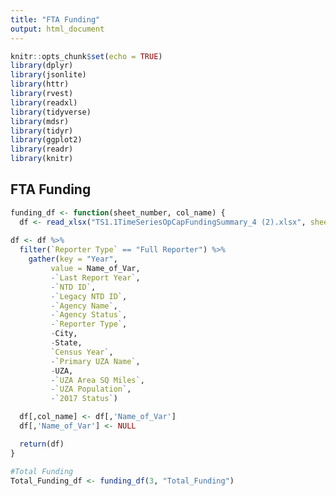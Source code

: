 ```yaml
---
title: "FTA Funding"
output: html_document
---
```


```r
knitr::opts_chunk$set(echo = TRUE)
library(dplyr)
library(jsonlite)
library(httr)
library(rvest)
library(readxl)
library(tidyverse)
library(mdsr)   
library(tidyr)
library(ggplot2)
library(readr)
library(knitr)
```

## FTA Funding

```r

  
funding_df <- function(sheet_number, col_name) {
  df <- read_xlsx("TS1.1TimeSeriesOpCapFundingSummary_4 (2).xlsx", sheet=sheet_number, range="A1:AO2943", col_names=TRUE)
                
df <- df %>% 
  filter(`Reporter Type` == "Full Reporter") %>%
    gather(key = "Year",
         value = Name_of_Var,
         -`Last Report Year`,
         -`NTD ID`,
         -`Legacy NTD ID`,
         -`Agency Name`,
         -`Agency Status`,
         -`Reporter Type`,
         -City,
         -State,
         `Census Year`,
         -`Primary UZA Name`,
         -UZA,
         -`UZA Area SQ Miles`,
         -`UZA Population`,
         -`2017 Status`)

  df[,col_name] <- df[,'Name_of_Var']
  df[,'Name_of_Var'] <- NULL

  return(df)
}

#Total Funding
Total_Funding_df <- funding_df(3, "Total_Funding")


  

 

```
